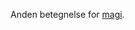 {{title:Trolddom}}
{{author:Laura Holmegaard}}
{{timestamp:2009-09-19T19:29:10Z}}
{{copyright:Trolddom}}
Anden betegnelse for [[magi]].